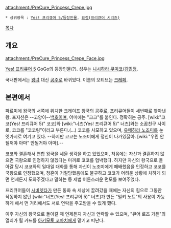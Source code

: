 attachment:/PreCure_Princess_Crepe.jpg

 * 상위항목 : [[Yes! 프리큐어 5/등장인물]], [[요정(프리큐어 시리즈)]]

[[목차]]
== 개요 ==
attachment:/PreCure_Princess_Crepe_Face.jpg

[[Yes! 프리큐어 5]] GoGo의 등장인물(?). 성우는 [[니시하라 쿠미코]]/[[김민정]].

국내판에서는 [[왕녀]] 대신 [[공주]]로 바뀌었다. 이름의 모티브는 [[크레페]].

== 본편에서 ==
파르미에 왕국의 서쪽에 위치한 크레이프 왕국의 공주로, 프리큐어들이 세번째로 찾아낸 왕. 포지션은 --고양이--[[백호]]이며, 어미에는 "크크"를 붙인다. 정확히는 공주. [wiki:"코코(Yes! 프리큐어 5)" 코코]와 [wiki:"너츠(Yes! 프리큐어 5)" 너츠]와는 소꿉친구 사이로, 코코를 "코코링"이라고 부른다.(...) 코코를 사모하고 있으며, [[유메하라 노조미]]를 눈엣가시로 여기고 있다. --하지만 코코는 노조미에게 정신이 나가있잖아. [wiki:"우린 안될꺼야 아마" 안될거야 아마].--

코코와 결혼해서 연합 왕국을 세울 생각을 하고 있었으며, 처음에는 자신과 결혼하지 않으면 국왕으로 인정하지 않겠다는 미끼로 코코를 협박했다. 하지만 자신의 왕국으로 돌아갈 당시 코코와의 일대일 대화를 통해 자신이 노조미에게 패배했음을 인정하고 코코를 국왕으로 인정했으며, 청혼이 거절당했음에도 불구하고 코코가 어려운 상황에 처하게 되면 언제든지 도와주겠다고 말하는 등 제법 어른스러운 면모를 보여주었다.

프리큐어들이 [[시비렛타]]가 만든 동화 속 세상에 끌려갔을 때에는 자신의 힘으로 그동안 작동하지 않던 [wiki:"너츠(Yes! 프리큐어 5)" 너츠]가 만든 "밀키 노트"의 사용이 가능하게 해서 먼 거리에서도 서로 연락을 주고받을 수 있게 했다.

이후 자신의 왕국으로 돌아갈 때 언제든지 자신과 연락할 수 있으며, "큐어 로즈 가든"의 열쇠가 될 카드를 [[아키모토 코마치]]에게 맡기고 떠난다.
